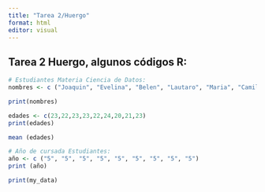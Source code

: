```yaml
---
title: "Tarea 2/Huergo"
format: html
editor: visual
---
```


## Tarea 2 Huergo, algunos códigos R:

```r
# Estudiantes Materia Ciencia de Datos:
nombres <- c ("Joaquin", "Evelina", "Belen", "Lautaro", "Maria", "Camila", "Geronimo", "Michelle", "Joan")

print(nombres)
```

```r
edades <- c(23,22,23,23,22,24,20,21,23)
print(edades)
```

```r
mean (edades)
```

```r
# Año de cursada Estudiantes: 
año <- c ("5", "5", "5", "5", "5", "5", "5", "5", "5")
print (año)
```

```r
print(my_data)
```
